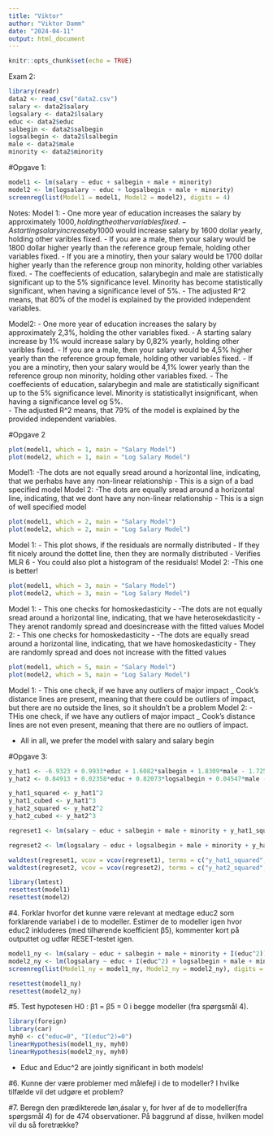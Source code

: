 ```yaml
---
title: "Viktor"
author: "Viktor Damm"
date: "2024-04-11"
output: html_document
---
```


```r
knitr::opts_chunk$set(echo = TRUE)
```

Exam 2: 

```r
library(readr)
data2 <- read_csv("data2.csv")
salary <- data2$salary
logsalary <- data2$lsalary
educ <- data2$educ
salbegin <- data2$salbegin
logsalbegin <- data2$lsalbegin
male <- data2$male
minority <- data2$minority
```

#Opgave 1: 

```r
model1 <- lm(salary ~ educ + salbegin + male + minority)
model2 <- lm(logsalary ~ educ + logsalbegin + male + minority)
screenreg(list(Model1 = model1, Model2 = model2), digits = 4)
```

Notes: 
Model 1: 
- One more year of education increases the salary by approximately 1000$, holding the other variables fixed. 
- A starting salary increase by 1000$ would increase salary by 1600 dollar yearly, holding other varibles fixed.
- If you are a male, then your salary would be 1800 dollar higher yearly than the reference group female, holding other variables fixed.
- If you are a minotiry, then your salary would be 1700 dollar higher yearly than the reference group non minority, holding other variables fixed.
- The coeffecients of education, salarybegin and male are statistically significant up to the 5% significance level. Minority has become statistically significant, when having a significance level of 5%. 
- The adjusted R^2 means, that 80% of the model is explained by the provided independent variables. 

Model2:
- One more year of education increases the salary by approximately 2,3%, holding the other variables fixed. 
- A starting salary increase by 1% would increase salary by 0,82% yearly, holding other varibles fixed.
- If you are a male, then your salary would be 4,5% higher yearly than the reference group female, holding other variables fixed.
- If you are a minotiry, then your salary would be 4,1% lower yearly than the reference group non minority, holding other variables fixed.
- The coeffecients of education, salarybegin and male are statistically significant up to the 5% significance level. Minority is statisticallyt insignificant, when having a significance level og 5%.  
- The adjusted R^2 means, that 79% of the model is explained by the provided independent variables. 

#Opgave 2

```r
plot(model1, which = 1, main = "Salary Model")
plot(model2, which = 1, main = "Log Salary Model")
```
Model1:
-The dots are not equally sread around a horizontal line, indicating, that we perhabs have any non-linear relationship 
- This is a sign of a bad specified model
Model 2:
-The dots are equally sread around a horizontal line, indicating, that we dont have any non-linear relationship 
- This is a sign of well specified model

```r
plot(model1, which = 2, main = "Salary Model")
plot(model2, which = 2, main = "Log Salary Model")
```
Model 1: 
- This plot shows, if the residuals are normally distributed
- If they fit nicely around the dottet line, then they are normally distributed 
- Verifies MLR 6
- You could also plot a histogram of the residuals!
Model 2: 
-This one is better!

```r
plot(model1, which = 3, main = "Salary Model")
plot(model2, which = 3, main = "Log Salary Model")
```
Model 1: 
- This one checks for homoskedasticity
- -The dots are not equally sread around a horizontal line, indicating, that we have heterosekdasticity
- They arenot randomly spread and doesincrease with the fitted values 
Model 2:
- This one checks for homoskedasticity
- -The dots are equally sread around a horizontal line, indicating, that we have homoskedasticity
- They are randomly spread and does not increase with the fitted values 

```r
plot(model1, which = 5, main = "Salary Model")
plot(model2, which = 5, main = "Log Salary Model")
```
Model 1:
- This one check, if we have any outliers of major impact
_ Cook's distance lines are present, meaning that there could be outliers of impact, but there are no outside the lines, so it shouldn't be a problem
Model 2:
- THis one check, if we have any outliers of major impact
_ Cook's distance lines are not even present, meaning that there are no outliers of impact.

- All in all, we prefer the model with salary and salary begin 

#Opgave 3: 

```r
y_hat1 <- -6.9323 + 0.9933*educ + 1.6082*salbegin + 1.8309*male - 1.7254*minority
y_hat2 <- 0.84913 + 0.02358*educ + 0.82073*logsalbegin + 0.04547*male - 0.04186*minority
```

```r
y_hat1_squared <- y_hat1^2
y_hat1_cubed <- y_hat1^3
y_hat2_squared <- y_hat2^2
y_hat2_cubed <- y_hat2^3
```

```r
regreset1 <- lm(salary ~ educ + salbegin + male + minority + y_hat1_squared + y_hat1_cubed)
```

```r
regreset2 <- lm(logsalary ~ educ + logsalbegin + male + minority + y_hat2_squared + y_hat2_cubed)
```

```r
waldtest(regreset1, vcov = vcov(regreset1), terms = c("y_hat1_squared", "y_hat1_cubed")) #tester manuelt om de hver især er = 0
waldtest(regreset2, vcov = vcov(regreset2), terms = c("y_hat2_squared", "y_hat2_cubed"))   #tester manuelt om de hver især er = 0
```

```r
library(lmtest)
resettest(model1)
resettest(model2)
```

#4. Forklar hvorfor det kunne være relevant at medtage educ2 som forklarende variabel i de to modeller. Estimer de to modeller igen hvor educ2 inkluderes (med tilhørende koefficient β5), kommenter kort på outputtet og udfør RESET-testet igen.

```r
model1_ny <- lm(salary ~ educ + salbegin + male + minority + I(educ^2))
model2_ny <- lm(logsalary ~ educ + I(educ^2) + logsalbegin + male + minority + I(educ^2))
screenreg(list(Model1_ny = model1_ny, Model2_ny = model2_ny), digits = 4)
```

```r
resettest(model1_ny)
resettest(model2_ny)
```

#5. Test hypotesen H0 : β1 = β5 = 0 i begge modeller (fra spørgsmål 4).

```r
library(foreign)
library(car)
myh0 <- c("educ=0", "I(educ^2)=0")
linearHypothesis(model1_ny, myh0)
linearHypothesis(model2_ny, myh0)
```

- Educ and Educ^2 are jointly significant in both models!

#6. Kunne der være problemer med målefejl i de to modeller? I hvilke tilfælde vil det udgøre et problem?



#7. Beregn den prædikterede løn,ásalar y, for hver af de to modeller(fra spørgsmål 4) for de 474 observationer. På baggrund af disse, hvilken model vil du så foretrække?